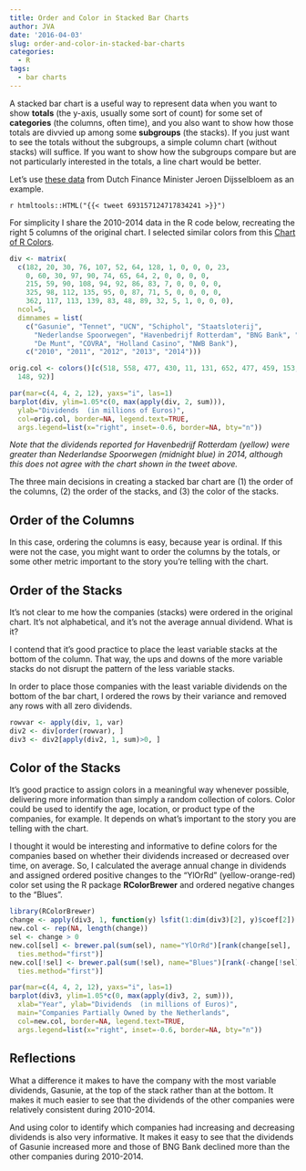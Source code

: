 ```yaml
---
title: Order and Color in Stacked Bar Charts
author: JVA
date: '2016-04-03'
slug: order-and-color-in-stacked-bar-charts
categories:
  - R
tags:
  - bar charts
---
```


A stacked bar chart is a useful way to represent data when you want to show **totals** (the y-axis, usually some sort of count) for some set of **categories** (the columns, often time), and you also want to show how those totals are divvied up among some **subgroups** (the stacks).  If you just want to see the totals without the subgroups, a simple column chart (without stacks) will suffice.  If you want to show how the subgroups compare but are not particularly interested in the totals, a line chart would be better.

Let's use [these data](http://dirkmjk.nl/en/2016/01/minister-jeroen-dijsselbloem-takes-data-visualisation-challenge) from Dutch Finance Minister Jeroen Dijsselbloem as an example.

`r htmltools::HTML("{{< tweet 693157124717834241 >}}")`

For simplicity I share the 2010-2014 data in the R code below, recreating the right 5 columns of the original chart.  I selected similar colors from this [Chart of R Colors](http://research.stowers-institute.org/efg/R/Color/Chart/).

```r
div <- matrix(
  c(182, 20, 30, 76, 107, 52, 64, 128, 1, 0, 0, 0, 23,
    0, 60, 30, 97, 90, 74, 65, 64, 2, 0, 0, 0, 0,
    215, 59, 90, 108, 94, 92, 86, 83, 7, 0, 0, 0, 0,
    325, 98, 112, 135, 95, 0, 87, 71, 5, 0, 0, 0, 0,
    362, 117, 113, 139, 83, 48, 89, 32, 5, 1, 0, 0, 0),
  ncol=5,
  dimnames = list(
    c("Gasunie", "Tennet", "UCN", "Schiphol", "Staatsloterij",
      "Nederlandse Spoorwegen", "Havenbedrijf Rotterdam", "BNG Bank", "FMO",
      "De Munt", "COVRA", "Holland Casino", "NWB Bank"),
    c("2010", "2011", "2012", "2013", "2014")))

orig.col <- colors()[c(518, 558, 477, 430, 11, 131, 652, 477, 459, 153, 456,
  148, 92)]

par(mar=c(4, 4, 2, 12), yaxs="i", las=1)
barplot(div, ylim=1.05*c(0, max(apply(div, 2, sum))),
  ylab="Dividends  (in millions of Euros)",
  col=orig.col, border=NA, legend.text=TRUE,
  args.legend=list(x="right", inset=-0.6, border=NA, bty="n"))
```

*Note that the dividends reported for Havenbedrijf Rotterdam (yellow) were greater than Nederlandse Spoorwegen (midnight blue) in 2014, although this does not agree with the chart shown in the tweet above.*

The three main decisions in creating a stacked bar chart are (1) the order of the columns, (2) the order of the stacks, and (3) the color of the stacks.

## Order of the Columns

In this case, ordering the columns is easy, because year is ordinal.  If this were not the case, you might want to order the columns by the totals, or some other metric important to the story you're telling with the chart.

## Order of the Stacks

It's not clear to me how the companies (stacks) were ordered in the original chart.  It's not alphabetical, and it's not the average annual dividend.  What is it? 

I contend that it's good practice to place the least variable stacks at the bottom of the column.  That way, the ups and downs of the more variable stacks do not disrupt the pattern of the less variable stacks.

In order to place those companies with the least variable dividends on the bottom of the bar chart, I ordered the rows by their variance and removed any rows with all zero dividends.

```r
rowvar <- apply(div, 1, var)
div2 <- div[order(rowvar), ]
div3 <- div2[apply(div2, 1, sum)>0, ]
```

## Color of the Stacks

It's good practice to assign colors in a meaningful way whenever possible, delivering more information than simply a random collection of colors.  Color could be used to identify the age, location, or product type of the companies, for example.  It depends on what's important to the story you are telling with the chart.

I thought it would be interesting and informative to define colors for the companies based on whether their dividends increased or decreased over time, on average.  So, I calculated the average annual change in dividends and assigned ordered positive changes to the "YlOrRd" (yellow-orange-red) color set using the R package **RColorBrewer** and ordered negative changes to the "Blues".

```r
library(RColorBrewer)
change <- apply(div3, 1, function(y) lsfit(1:dim(div3)[2], y)$coef[2])
new.col <- rep(NA, length(change))
sel <- change > 0
new.col[sel] <- brewer.pal(sum(sel), name="YlOrRd")[rank(change[sel],
  ties.method="first")]
new.col[!sel] <- brewer.pal(sum(!sel), name="Blues")[rank(-change[!sel],
  ties.method="first")]

par(mar=c(4, 4, 2, 12), yaxs="i", las=1)
barplot(div3, ylim=1.05*c(0, max(apply(div3, 2, sum))),
  xlab="Year", ylab="Dividends  (in millions of Euros)",
  main="Companies Partially Owned by the Netherlands",
  col=new.col, border=NA, legend.text=TRUE,
  args.legend=list(x="right", inset=-0.6, border=NA, bty="n"))
```

## Reflections

What a difference it makes to have the company with the most variable dividends, Gasunie, at the top of the stack rather than at the bottom.  It makes it much easier to see that the dividends of the other companies were relatively consistent during 2010-2014.

And using color to identify which companies had increasing and decreasing dividends is also very informative.  It makes it easy to see that the dividends of Gasunie increased more and those of BNG Bank declined more than the other companies during 2010-2014.
